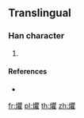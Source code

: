 ==Translingual==

===Han character===
{{Han char|rn=86|rad=火|as=18|sn=22|four=|canj=FBUG}}

# {{defn|Han|sort=火18}}

====References====
* {{Han ref|kx=0688.021|dkj=49268|dj=1099.210|hdz=32249.061|uh=7220|ud=29216}}

[[fr:爠]]
[[pl:爠]]
[[th:爠]]
[[zh:爠]]